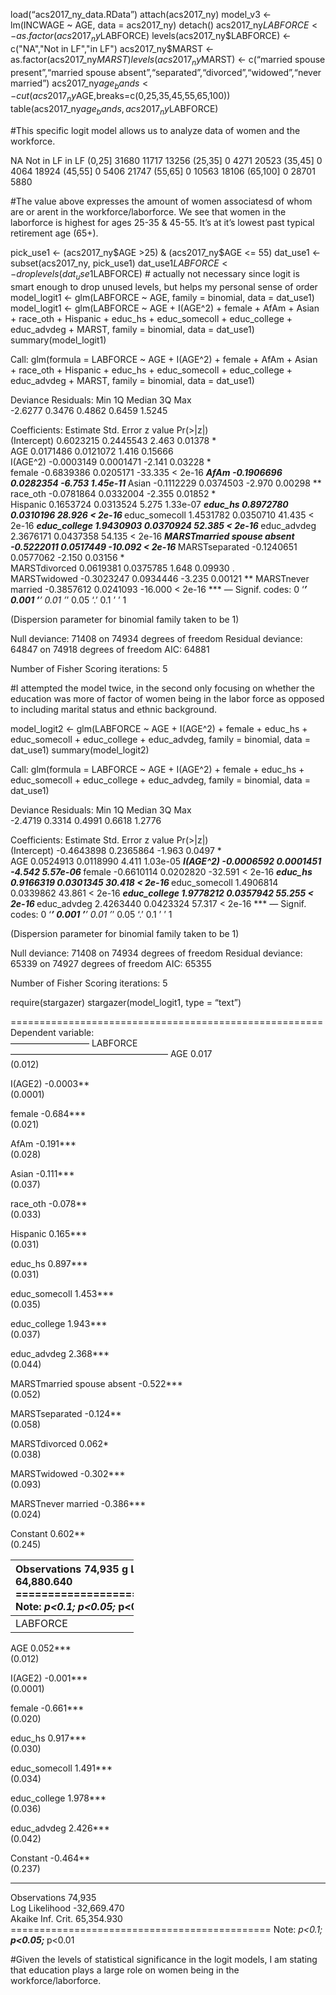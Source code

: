load("acs2017_ny_data.RData")
attach(acs2017_ny)
model_v3 <- lm(INCWAGE ~ AGE, data = acs2017_ny)
detach()
acs2017_ny$LABFORCE <- as.factor(acs2017_ny$LABFORCE)
levels(acs2017_ny$LABFORCE) <- c("NA","Not in LF","in LF")
acs2017_ny$MARST <- as.factor(acs2017_ny$MARST)
levels(acs2017_ny$MARST) <- c("married spouse present","married spouse absent","separated","divorced","widowed","never married")
acs2017_ny$age_bands <- cut(acs2017_ny$AGE,breaks=c(0,25,35,45,55,65,100))
table(acs2017_ny$age_bands,acs2017_ny$LABFORCE)

#This specific logit model allows us to analyze data of women and the workforce.

NA Not in LF in LF
(0,25]   31680     11717 13256
(25,35]      0      4271 20523
(35,45]      0      4064 18924
(45,55]      0      5406 21747
(55,65]      0     10563 18106
(65,100]     0     28701  5880

#The value above expresses the amount of women associatesd of whom are or arent in the workforce/laborforce. We see that women in the laborforce is highest for ages 25-35 & 45-55. It's at it's lowest past typical retirement age (65+).

pick_use1 <- (acs2017_ny$AGE >25) & (acs2017_ny$AGE <= 55)
dat_use1 <- subset(acs2017_ny, pick_use1)
dat_use1$LABFORCE <- droplevels(dat_use1$LABFORCE) # actually not necessary since logit is smart enough to drop unused levels, but helps my personal sense of order
model_logit1 <- glm(LABFORCE ~ AGE,
family = binomial, data = dat_use1)
model_logit1 <- glm(LABFORCE ~ AGE + I(AGE^2) + female + AfAm + Asian + race_oth + Hispanic
+ educ_hs + educ_somecoll + educ_college + educ_advdeg
+ MARST,
family = binomial, data = dat_use1)
summary(model_logit1)

Call:
  glm(formula = LABFORCE ~ AGE + I(AGE^2) + female + AfAm + Asian + 
        race_oth + Hispanic + educ_hs + educ_somecoll + educ_college + 
        educ_advdeg + MARST, family = binomial, data = dat_use1)

Deviance Residuals: 
  Min       1Q   Median       3Q      Max  
-2.6277   0.3476   0.4862   0.6459   1.5245  

Coefficients:
  Estimate Std. Error z value Pr(>|z|)    
(Intercept)                 0.6023215  0.2445543   2.463  0.01378 *  
  AGE                         0.0171486  0.0121072   1.416  0.15666    
I(AGE^2)                   -0.0003149  0.0001471  -2.141  0.03228 *  
  female                     -0.6839386  0.0205171 -33.335  < 2e-16 ***
  AfAm                       -0.1906696  0.0282354  -6.753 1.45e-11 ***
  Asian                      -0.1112229  0.0374503  -2.970  0.00298 ** 
  race_oth                   -0.0781864  0.0332004  -2.355  0.01852 *  
  Hispanic                    0.1653724  0.0313524   5.275 1.33e-07 ***
  educ_hs                     0.8972780  0.0310196  28.926  < 2e-16 ***
  educ_somecoll               1.4531782  0.0350710  41.435  < 2e-16 ***
  educ_college                1.9430903  0.0370924  52.385  < 2e-16 ***
  educ_advdeg                 2.3676171  0.0437358  54.135  < 2e-16 ***
  MARSTmarried spouse absent -0.5222011  0.0517449 -10.092  < 2e-16 ***
  MARSTseparated             -0.1240651  0.0577062  -2.150  0.03156 *  
  MARSTdivorced               0.0619381  0.0375785   1.648  0.09930 .  
MARSTwidowed               -0.3023247  0.0934446  -3.235  0.00121 ** 
  MARSTnever married         -0.3857612  0.0241093 -16.000  < 2e-16 ***
  ---
  Signif. codes:  0 '***' 0.001 '**' 0.01 '*' 0.05 '.' 0.1 ' ' 1

(Dispersion parameter for binomial family taken to be 1)

Null deviance: 71408  on 74934  degrees of freedom
Residual deviance: 64847  on 74918  degrees of freedom
AIC: 64881

Number of Fisher Scoring iterations: 5

#I attempted the model twice, in the second only focusing on whether the education was more of factor of women being in the labor force as opposed to including marital status and ethnic background.


model_logit2 <- glm(LABFORCE ~ AGE + I(AGE^2) + female + educ_hs + educ_somecoll + educ_college + educ_advdeg,
                    family = binomial, data = dat_use1)
summary(model_logit2)

Call:
  glm(formula = LABFORCE ~ AGE + I(AGE^2) + female + educ_hs + 
        educ_somecoll + educ_college + educ_advdeg, family = binomial, 
      data = dat_use1)

Deviance Residuals: 
  Min       1Q   Median       3Q      Max  
-2.4719   0.3314   0.4991   0.6618   1.2776  

Coefficients:
  Estimate Std. Error z value Pr(>|z|)    
(Intercept)   -0.4643898  0.2365864  -1.963   0.0497 *  
  AGE            0.0524913  0.0118990   4.411 1.03e-05 ***
  I(AGE^2)      -0.0006592  0.0001451  -4.542 5.57e-06 ***
  female        -0.6610114  0.0202820 -32.591  < 2e-16 ***
  educ_hs        0.9166319  0.0301345  30.418  < 2e-16 ***
  educ_somecoll  1.4906814  0.0339862  43.861  < 2e-16 ***
  educ_college   1.9778212  0.0357942  55.255  < 2e-16 ***
  educ_advdeg    2.4263440  0.0423324  57.317  < 2e-16 ***
  ---
  Signif. codes:  0 '***' 0.001 '**' 0.01 '*' 0.05 '.' 0.1 ' ' 1

(Dispersion parameter for binomial family taken to be 1)

Null deviance: 71408  on 74934  degrees of freedom
Residual deviance: 65339  on 74927  degrees of freedom
AIC: 65355

Number of Fisher Scoring iterations: 5

require(stargazer)
stargazer(model_logit1, type = "text")

======================================================
  Dependent variable:    
  ---------------------------
  LABFORCE          
------------------------------------------------------
  AGE                                   0.017           
(0.012)          

I(AGE2)                             -0.0003**         
  (0.0001)          

female                              -0.684***         
  (0.021)          

AfAm                                -0.191***         
  (0.028)          

Asian                               -0.111***         
  (0.037)          

race_oth                            -0.078**          
  (0.033)          

Hispanic                            0.165***          
  (0.031)          

educ_hs                             0.897***          
  (0.031)          

educ_somecoll                       1.453***          
  (0.035)          

educ_college                        1.943***          
  (0.037)          

educ_advdeg                         2.368***          
  (0.044)          

MARSTmarried spouse absent          -0.522***         
  (0.052)          

MARSTseparated                      -0.124**          
  (0.058)          

MARSTdivorced                        0.062*           
  (0.038)          

MARSTwidowed                        -0.302***         
  (0.093)          

MARSTnever married                  -0.386***         
  (0.024)          

Constant                             0.602**          
  (0.245)          

------------------------------------------------------
  Observations                         74,935           
Log Likelihood                     -32,423.320        
Akaike Inf. Crit.                  64,880.640         
======================================================
  Note:                      *p<0.1; **p<0.05; ***p<0.01
>

stargazer(model_logit2, type = "text")

=============================================
  Dependent variable:    
  ---------------------------
  LABFORCE          
---------------------------------------------
  AGE                        0.052***          
  (0.012)          

I(AGE2)                    -0.001***         
  (0.0001)          

female                     -0.661***         
  (0.020)          

educ_hs                    0.917***          
  (0.030)          

educ_somecoll              1.491***          
  (0.034)          

educ_college               1.978***          
  (0.036)          

educ_advdeg                2.426***          
  (0.042)          

Constant                   -0.464**          
  (0.237)          

---------------------------------------------
  Observations                74,935           
Log Likelihood            -32,669.470        
Akaike Inf. Crit.         65,354.930         
=============================================
  Note:             *p<0.1; **p<0.05; ***p<0.01

#Given the levels of statistical significance in the logit models, I am stating that education plays a large role on women being in the workforce/laborforce.
